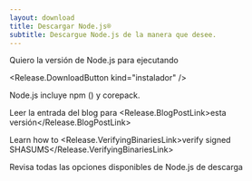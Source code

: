 ```yaml
---
layout: download
title: Descargar Node.js®️
subtitle: Descargue Node.js de la manera que desee.
---
```


<section>
  Quiero la versión <Release.VersionDropdown /> de Node.js para <Release.OperatingSystemDropdown exclude={["LINUX"]} /> ejecutando <Release.BitnessDropdown />

  <Release.DownloadButton kind="instalador" />
</section>

<section>
  Node.js incluye <LinkWithArrow href="https://npmjs.com">npm</LinkWithArrow> (<Release.NpmVersion />) y corepack.

  Leer la entrada del blog para <Release.BlogPostLink>esta versión</Release.BlogPostLink>

  Learn how to <Release.VerifyingBinariesLink>verify signed SHASUMS</Release.VerifyingBinariesLink>

  Revisa todas las opciones disponibles de Node.js <LinkWithArrow href="https://nodejs.org/dist/">de descarga</LinkWithArrow>
</section>
